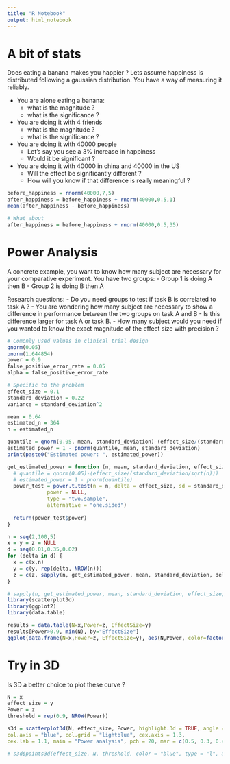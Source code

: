 ```yaml
---
title: "R Notebook"
output: html_notebook
---
```


# A bit of stats

Does eating a banana makes you happier ?
Lets assume happiness is distributed following a gaussian distribution.
You have a way of measuring it reliably.

- You are alone eating a banana: 
  + what is the magnitude ?
  + what is the significance ?
- You are doing it with 4 friends
  + what is the magnitude ?
  + what is the significance ?
- You are doing it with 40000 people 
  + Let's say you see a 3% increase in happiness
  + Would it be significant ?
- You are doing it with 40000 in china and 40000 in the US
  + Will the effect be significantly different ?
  + How will you know if that difference is really meaningful ?

```r
before_happiness = rnorm(40000,7,5)
after_happiness = before_happiness + rnorm(40000,0.5,1)
mean(after_happiness - before_happiness)

# What about 
after_happiness = before_happiness + rnorm(40000,0.5,35)
```

# Power Analysis

A concrete example, you want to know how many subject are necessary for your comparative experiment.
You have two groups:
  - Group 1 is doing A then B
  - Group 2 is doing B then A
  
Research questions: 
  - Do you need groups to test if task B is correlated to task A ?
  - You are wondering how many subject are necessary to show a difference in performance between the two groups on task A and B
  - Is this difference larger for task A or task B. 
  - How many subject would you need if you wanted to know the exact magnitude of the effect size with precision ?
```r
# Comonly used values in clinical trial design
qnorm(0.05)
pnorm(1.644854)
power = 0.9
false_positive_error_rate = 0.05
alpha = false_positive_error_rate

# Specific to the problem
effect_size = 0.1
standard_deviation = 0.22
variance = standard_deviation^2

mean = 0.64
estimated_n = 364
n = estimated_n

quantile = qnorm(0.05, mean, standard_deviation)-(effect_size/(standard_deviation/sqrt(n)))
estimated_power = 1 - pnorm(quantile, mean, standard_deviation)
print(paste0("Estimated power: ", estimated_power))

get_estimated_power = function (n, mean, standard_deviation, effect_size, alpha) {
  # quantile = qnorm(0.05)-(effect_size/(standard_deviation/sqrt(n)))
  # estimated_power = 1 - pnorm(quantile)
  power_test = power.t.test(n = n, delta = effect_size, sd = standard_deviation, sig.level = alpha,
             power = NULL,
             type = "two.sample",
             alternative = "one.sided")
  
  return(power_test$power)
}

n = seq(2,100,5) 
x = y = z = NULL
d = seq(0.01,0.35,0.02)
for (delta in d) {
  x = c(x,n)
  y = c(y, rep(delta, NROW(n)))
  z = c(z, sapply(n, get_estimated_power, mean, standard_deviation, delta, alpha))
} 

# sapply(n, get_estimated_power, mean, standard_deviation, effect_size, alpha)
library(scatterplot3d)
library(ggplot2)
library(data.table)

results = data.table(N=x,Power=z, EffectSize=y)
results[Power>0.9, min(N), by="EffectSize"]
ggplot(data.frame(N=x,Power=z, EffectSize=y), aes(N,Power, color=factor(EffectSize), group=EffectSize)) + geom_line()  + geom_hline(yintercept = 0.9) + ggtitle("Effect size of 0.1 in p_agree - Power analysis for 2 samples one sided t-test") + ylim(c(0,1)) + xlab("N in each group (N/2)")


```

# Try in 3D
Is 3D a better choice to plot these curve ?
```r
N = x
effect_size = y
Power = z
threshold = rep(0.9, NROW(Power)) 

s3d = scatterplot3d(N, effect_size, Power, highlight.3d = TRUE, angle = 120,
col.axis = "blue", col.grid = "lightblue", cex.axis = 1.3,
cex.lab = 1.1, main = "Power analysis", pch = 20, mar = c(0.5, 0.3, 0.4, 0.3)) 

# s3d$points3d(effect_size, N, threshold, color = "blue", type = "l", angle = 70)

```
